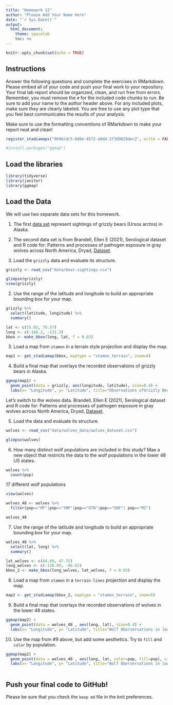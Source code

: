 ```yaml
---
title: "Homework 12"
author: "Please Add Your Name Here"
date: "`r Sys.Date()`"
output:
  html_document:
    theme: spacelab
    toc: no
---
```


```r
knitr::opts_chunk$set(echo = TRUE)
```

## Instructions
Answer the following questions and complete the exercises in RMarkdown. Please embed all of your code and push your final work to your repository. Your final lab report should be organized, clean, and run free from errors. Remember, you must remove the `#` for the included code chunks to run. Be sure to add your name to the author header above. For any included plots, make sure they are clearly labeled. You are free to use any plot type that you feel best communicates the results of your analysis.  

Make sure to use the formatting conventions of RMarkdown to make your report neat and clean!  
```r
register_stadiamaps("9696cdc5-0d8e-4572-a9d4-2f3d9629dec2", write = FALSE)

```

```r
#install.packages("ggmap")
```

## Load the libraries  
```r
library(tidyverse)
library(janitor)
library(ggmap)
``` 

## Load the Data
We will use two separate data sets for this homework.  

1. The first [data set](https://rcweb.dartmouth.edu/~f002d69/workshops/index_rspatial.html) represent sightings of grizzly bears (Ursos arctos) in Alaska.  

2. The second data set is from Brandell, Ellen E (2021), Serological dataset and R code for: Patterns and processes of pathogen exposure in gray wolves across North America, Dryad, [Dataset](https://doi.org/10.5061/dryad.5hqbzkh51).  

1. Load the `grizzly` data and evaluate its structure.  
```r
grizzly <- read_csv("data/bear-sightings.csv")
```
```r
glimpse(grizzly)
view(grizzly)
```

2. Use the range of the latitude and longitude to build an appropriate bounding box for your map. 
```r
grizzly %>% 
  select(latitude, longitude) %>% 
  summary()
```
```r
lat <- c(55.02, 70.37)
long <- c(-166.2, -131.3)
bbox <- make_bbox(long, lat, f = 0.03)
```

3. Load a map from `stamen` in a terrain style projection and display the map.  
```r
map1 <- get_stadiamap(bbox, maptype = "stamen_terrain", zoom=4)

```


4. Build a final map that overlays the recorded observations of grizzly bears in Alaska.  
```r
ggmap(map1) + 
  geom_point(data = grizzly, aes(longitude, latitude), size=0.4) +
  labs(x= "Longitude", y= "Latitude", title="Observations ofGrizzly Bears in Alaska")
```

Let's switch to the wolves data. Brandell, Ellen E (2021), Serological dataset and R code for: Patterns and processes of pathogen exposure in gray wolves across North America, Dryad, [Dataset](https://doi.org/10.5061/dryad.5hqbzkh51).  

5. Load the data and evaluate its structure.  
```r
wolves <- read_csv("data/wolves_data/wolves_dataset.csv")
```
```r
glimpse(wolves)
```

6. How many distinct wolf populations are included in this study? Mae a new object that restricts the data to the wolf populations in the lower 48 US states.  
```r
wolves %>% 
  count(pop)
```
17 different wolf populations
```r
view(wolves)
```

```r
wolves_48 <- wolves %>% 
  filter(pop=="MT"|pop=="YNP"|pop=="GTN"|pop=="SNF"| pop=="MI")

wolves_48
```

7. Use the range of the latitude and longitude to build an appropriate bounding box for your map. 
```r
wolves_48 %>% 
  select(lat, long) %>% 
  summary()
```
```r
lat_wolves <- c(44.60, 47.75)
long_wolves <- c(-110.99, -86.82)
bbox_2 <- make_bbox(long_wolves, lat_wolves, f = 0.03)
```

8.  Load a map from `stamen` in a `terrain-lines` projection and display the map.  
```r
map2 <- get_stadiamap(bbox_2, maptype = "stamen_terrain", zoom=5)

```


9. Build a final map that overlays the recorded observations of wolves in the lower 48 states.  
```r
ggmap(map2) + 
  geom_point(data = wolves_48 , aes(long, lat), size=0.4) +
  labs(x= "Longitude", y= "Latitude", title="Wolf Oberservations in lower 48 states")
```

10. Use the map from #9 above, but add some aesthetics. Try to `fill` and `color` by population.  
```r
ggmap(map2) + 
  geom_point(data = wolves_48 , aes(long, lat, color=pop, fill=pop), size=0.8) +
  labs(x= "Longitude", y= "Latitude", title="Wolf Oberservations in lower 48 states")
  
```

## Push your final code to GitHub!
Please be sure that you check the `keep md` file in the knit preferences. 